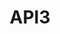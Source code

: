 ---
title: API3
category: Oracles
description: API3 is a first-party oracle solution that enables dApps to access APIs in a decentralized and trust-minimized way.
logo: /images/api3.png
---